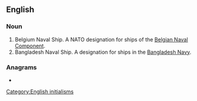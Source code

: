 {{also|bnš}}
==English==
{{wikipedia|Ship prefix}}

===Noun===
{{en-noun}}

# Belgium Naval Ship. A NATO designation for ships of the [[w:Belgian Naval Component|Belgian Naval Component]].
# Bangladesh Naval Ship. A designation for ships in the [[w:Bangladesh Navy|Bangladesh Navy]].

===Anagrams===
* {{anagrams|en|a=bns|BSN|NBs|SNB}}

[[Category:English initialisms]]